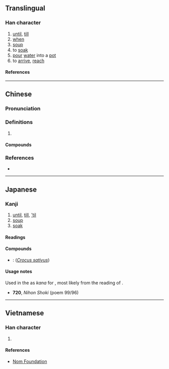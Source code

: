 {{character info}}
==Translingual==

===Han character===
{{Han char|rn=85|rad=水|as=06|sn=9|four=36100|canj=EHBU|ids=⿰氵自}}

# [[until]], [[till]]
# [[when]]
# [[soup]]
# to [[soak]]
# [[pour]] [[water]] into a [[pot]]
# to [[arrive]], [[reach]]

====References====
{{Han ref|kx=0619.340|dkj=17369|dj=1015.050|hdz=31610.050|uh=6D0E}}

----

==Chinese==
{{zh-forms}}

===Pronunciation===
{{zh-pron
|m=jì
|c=gei3,gei6
|mc=y
|oc=y
|ma=
|cat=prep,n,v
}}

===Definitions===
{{zh-hanzi}}

# {{rfdef|zh}}

====Compounds====
{{zh-der|洎今}}

===References===
* {{R:yue:Hanzi}}

----

==Japanese==

===Kanji===
{{ja-kanji|grade=|rs=水06}}

# [[until]], [[till]], [['til]]
# [[soup]]
# [[soak]]

====Readings====
{{rfv-pron|ja}}
{{ja-readings
|on=き, ぎ
|kun=そそ-ぐ
}}

====Compounds====
* {{ja-r|洎夫%藍|サフ%ラン}}: {{vern|saffron crocus}} (''[[Crocus sativus]]'')

====Usage notes====
Used in the ''{{w|Nihon Shoki}}'' as {{m|ja|借音|tr=shakuon}} ''kana'' for {{IPAfont|⟨si⟩}}, most likely from the ''{{ll|ja|漢音|kan'on}}'' reading of {{ja-l|自}}.
* '''720''', ''Nihon Shoki'' (poem 99/96)
*: {{ja-usex
|m=[...]　麼左棄逗囉 多多企阿藏播梨 矢'''洎'''矩矢慮 于魔伊禰矢度儞 儞播都等唎 柯稽播儺倶儺梨　[...]
|m_kana=[...]　まさきづら たたきあざはり し'''し'''くしろ うまいねしとに にはつとり かけはなくなり　[...]
|[...]　真栄%葛 たたき 糾はり 肉串ろ 熟睡 寝し 間 に [[庭つ鳥]] 鶏 は 鳴く なり　[...]
|[...]　まさ%きづら たたき あざはり ししくしろ うまい ねし と に にはつとり かけ は なく なり　[...]|rom=...masakizura tataki azawari shi'''shi'''kushiro umai neshi to ni niwa tsu tori kake wa naku nari...}}

----

==Vietnamese==

===Han character===
{{vi-readings|rs=水06|reading=kíp}}

# {{rfdef|vi|sort=水06}}

====References====
* [http://nomfoundation.org/common/nom_details.php?codepoint=6d0e Nom Foundation]